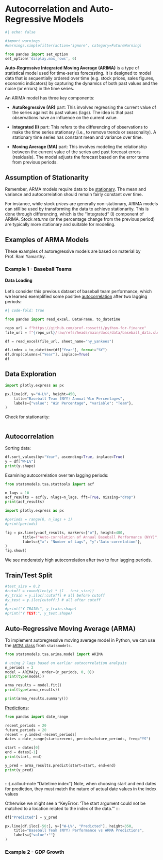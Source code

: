 # Autocorrelation and Auto-Regressive Models

```python
#| echo: false

#import warnings
#warnings.simplefilter(action='ignore', category=FutureWarning)

from pandas import set_option
set_option('display.max_rows', 6)
```

**Auto-Regressive Integrated Moving Average (ARIMA)** is a type of statistical model used for time-series forecasting. It is designed to model data that is sequentially ordered over time (e.g. stock prices, sales figures, economic indicators) by capturing the dynamics of both past values and the noise (or errors) in the time series.

An ARIMA model has three key components:

  + **AutoRegressive (AR)** part: This involves regressing the current value of the series against its past values (lags). The idea is that past observations have an influence on the current value.

  + **Integrated (I)** part: This refers to the differencing of observations to make the time series stationary (i.e., to remove trends or seasonality). A stationary time series has constant mean and variance over time.

  + **Moving Average (MA)** part: This involves modeling the relationship between the current value of the series and past forecast errors (residuals). The model adjusts the forecast based on the error terms from previous periods.

## Assumption of Stationarity

:::{.callout-warning title="Assumption of stationarity"}
Remember, ARMA models require data to be [stationary](./stationarity.qmd). The mean and variance and autocorrelation should remain fairly constant over time.

For instance, while stock *prices* are generally non-stationary, ARIMA models can still be used by transforming the data to achieve stationarity. This is done through differencing, which is the "Integrated" (I) component of ARIMA. Stock *returns* (or the percentage change from the previous period) are typically more stationary and suitable for modeling.
:::


## Examples of ARMA Models

:::{.callout-note title="Data Source"}
These examples of autoregressive models are based on material by Prof. Ram Yamarthy.
:::


### Example 1 - Baseball Teams

#### Data Loading

Let's consider this previous dataset of baseball team performance, which we learned exemplified some positive [autocorrelation](./autocorrelation.qmd#example-2-autocorrelation-of-baseball-team-performance) after two lagging periods:


```python
#| code-fold: true

from pandas import read_excel, DataFrame, to_datetime

repo_url = f"https://github.com/prof-rossetti/python-for-finance"
file_url = f"{repo_url}/raw/refs/heads/main/docs/data/baseball_data.xlsx"

df = read_excel(file_url, sheet_name="ny_yankees")

df.index = to_datetime(df["Year"], format="%Y")
df.drop(columns=["Year"], inplace=True)
df
```


## Data Exploration

```python
import plotly.express as px

px.line(df, y="W-L%", height=450,
    title="Baseball Team (NYY) Annual Win Percentages",
    labels={"value": "Win Percentage", "variable": "Team"},
)
```

Check for stationarity:

```python
```

## Autocorrelation

Sorting data:

```python
df.sort_values(by="Year", ascending=True, inplace=True)
y = df["W-L%"]
print(y.shape)
```

Examining autocorrelation over ten lagging periods:

```python
from statsmodels.tsa.stattools import acf

n_lags = 10
acf_results = acf(y, nlags=n_lags, fft=True, missing="drop")
print(acf_results)
```

```python
import plotly.express as px

#periods = range(0, n_lags + 1)
#print(periods)

fig = px.line(y=acf_results, markers=["o"], height=400,
        title=f"Auto-correlation of Annual Baseball Performance (NYY)",
        labels={"x": "Number of Lags", "y":"Auto-correlation"},
)
fig.show()
```

We see moderately high autocorrelation after two to four lagging periods.

## Train/Test Split

```python
#test_size = 0.2
#cutoff = round(len(y) * (1 - test_size))
#y_train = y.iloc[:cutoff] # all before cutoff
#y_test = y.iloc[cutoff:] # all after cutoff
#
#print("Y TRAIN:", y_train.shape)
#print("Y TEST:", y_test.shape)
```

## Auto-Regressive Moving Average (ARMA)

To implement autoregressive moving average model in Python, we can use the [`ARIMA` class](https://www.statsmodels.org/dev/generated/statsmodels.tsa.arima.model.ARIMA.html) from `statsmodels`.

```python
from statsmodels.tsa.arima.model import ARIMA

# using 2 lags based on earlier autocorrelation analysis
n_periods = 2
model = ARIMA(y, order=(n_periods, 0, 0))
print(type(model))

arma_results = model.fit()
print(type(arma_results))

print(arma_results.summary())
```

[Predictions](https://www.statsmodels.org/dev/generated/statsmodels.tsa.arima.model.ARIMAResults.predict.html):

```python
from pandas import date_range

recent_periods = 20
future_periods = 20
recent = y.index[-recent_periods]
dates = date_range(start=recent, periods=future_periods, freq="YS")

start = dates[0]
end = dates[-1]
print(start, end)

y_pred = arma_results.predict(start=start, end=end)
print(y_pred)
```


```python

```

:::{.callout-note "Datetime index"}
Note, when choosing start and end dates for prediction, they must match the nature of actual date values in the index values

Otherwise we might see a "KeyError: 'The start argument could not be matched to a location related to the index of the data.'"
:::


```python
df["Predicted"] = y_pred
```

```python

px.line(df.iloc[-50:], y=["W-L%", "Predicted"], height=350,
    title="Baseball Team (NYY) Performance vs ARMA Predictions",
    labels={"value":""}
)
```

### Example 2 - GDP Growth
